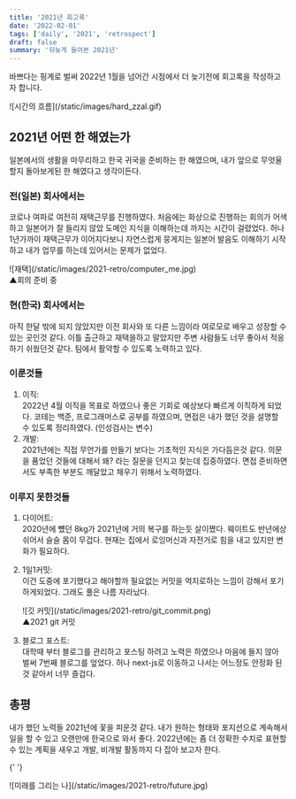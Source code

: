 ```yaml
---
title: '2021년 회고록'
date: '2022-02-01'
tags: ['daily', '2021', 'retrospect']
draft: false
summary: '뒤늦게 들어본 2021년'
---
```


바쁘다는 핑계로 벌써 2022년 1월을 넘어간 시점에서 더 늦기전에 회고록을 작성하고자 합니다. <br/>

<div className="-mx-2 flex flex-col flex-wrap items-center overflow-hidden xl:-mx-2">
  <div className="my-1 w-1/4 overflow-hidden px-2 xl:my-1 xl:w-1/4 xl:px-2">
    ![시간의 흐름](/static/images/hard_zzal.gif)
  </div>
</div>

## 2021년 어떤 한 해였는가

일본에서의 생활을 마무리하고 한국 귀국을 준비하는 한 해였으며,
내가 앞으로 무엇울 할지 돌아보게된 한 해였다고 생각이든다.

### 전(일본) 회사에서는

코로나 여파로 여전히 재택근무를 진행하였다.
처음에는 화상으로 진행하는 회의가 어색하고 일본어가 잘 들리지 않았
도메인 지식을 이해하는데 까지는 시간이 걸렸었다.
허나 1년가까이 재택근무가 이어지다보니 자연스럽게 뭉게지는 일본어 발음도
이해하기 시작하고 내가 업무를 하는데 있어서는 문제가 없었다.

<div className="-mx-2 flex flex-col flex-wrap items-center overflow-hidden xl:-mx-2">
  <div className="my-1 w-1/4 overflow-hidden px-2 xl:my-1 xl:w-1/4 xl:px-2">
    ![재택](/static/images/2021-retro/computer_me.jpg)
  </div>
  <span>▲회의 준비 중</span>
</div>

### 현(한국) 회사에서는

아직 한달 밖에 되지 않았지만 이전 회사와 또 다른 느낌이라 여로모로 배우고 성장할 수 있는
곳인것 같다. 이틀 출근하고 재택을하고 말았지만 주변 사람들도 너무 좋아서 적응하기 쉬웠던것 같다.
팀에서 활약할 수 있도록 노력하고 있다.

### 이룬것들

1. 이직: <br/>
   2022년 4월 이직을 목표로 하였으나 좋은 기회로 예상보다 빠르게 이직하게 되었다.
   코테는 백준, 프로그래머스로 공부를 하였으며, 면접은 내가 했던 것을 설명할 수 있도록 정리하였다. (인성검사는 변수)
2. 개발: <br/>
   2021년에는 직접 무언가를 만들기 보다는 기초적인 지식은 가다듬은것 같다. 의문을 품었던 것들에 대해서 왜? 라는 질문을 던지고
   찾는데 집중하였다. 면접 준비하면서도 부족한 부분도 깨달았고 채우기 위해서 노력하였다.

### 이루지 못한것들

1. 다이어트: <br/>
   2020년에 뻈던 8kg가 2021년에 거의 복구를 하는듯 살이쪘다. 웨이트도 반년에상 쉬어서 슬슬 몸이 무겁다.
   현재는 집에서 로잉머신과 자전거로 힘을 내고 있지만 변화가 필요하다.
2. 1일1커밋: <br/>
   이건 도중에 포기했다고 해야할까 필요없는 커밋을 억지로하는 느낌이 강해서 포기하게되었다. 그래도 풀은 나름 자라났다.

   <div className="-mx-2 flex flex-col flex-wrap items-center overflow-hidden xl:-mx-2">
     <div className="my-1 w-1/4 overflow-hidden px-2 xl:my-1 xl:w-1/4 xl:px-2">
       ![깃 커밋](/static/images/2021-retro/git_commit.png)
     </div>
     <span>▲2021 git 커밋</span>
   </div>

3. 블로그 포스트: <br/>
   대학때 부터 블로그를 관리하고 포스팅 하려고 노력은 하였으나 마음에 들지 않아 벌써 7번째 블로그를 엎었다.
   허나 next-js로 이동하고 나서는 어느정도 안정화 된것 같아서 너무 즐겁다.

## 총평

내가 했던 노력들 2021년에 꽃을 피운것 같다. 내가 원하는 형태와 포지션으로 계속해서 일을 할 수 있고 오랜만에 한국으로 와서 좋다.
2022년에는 좀 더 정확한 수치로 표현할 수 있는 계획을 새우고 개발, 비개발 활동까지 다 잡아 보고자 한다.

{' '}
<div className="-mx-2 flex flex-col flex-wrap items-center overflow-hidden xl:-mx-2">
  <div className="my-1 w-1/4 overflow-hidden px-2 xl:my-1 xl:w-1/4 xl:px-2">
    ![미래를 그리는 나](/static/images/2021-retro/future.jpg)
  </div>
</div>
